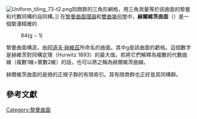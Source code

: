 {{expand|time=2014-05-28T09:47:17+00:00}}
{{expert|time=2014-05-28T09:47:17+00:00}}
{{noteTA
|T = zh:赫爾維茨曲面;zh-cn:胡尔维茨曲面;zh-hant:赫維茲曲面;
|1 = zh:赫爾維茨;zh-hans:胡尔维茨;zh-hant:赫維茲;
}}
[[File:Uniform_tiling_73-t2.png|thumb]]同商群的三角形網格，用三角測量等於該曲面的黎曼和代數同構的自同構。]]
在[[黎曼曲面|黎曼曲面理論]]和[[雙曲幾何學|雙曲幾何學]]中，'''赫爾維茨曲面'''（{{Lang-en|Hurwitz surface}}）是一個緊湊精確的
:84(g − 1)
黎曼曲面構造，由[[阿道夫·赫維茲|阿道夫·赫維茲]]所命名的曲面。其中g是該曲面的虧格。這個數字是赫維茨對同構定理（Hurwitz 1893）的最大值。若將它們解釋為複數的代數曲線（複數1維=實數2維）的話，也可以將之稱為赫爾維茨曲線。

赫爾維茨曲面的{{link-en|富克斯群|Fuchsian group}}是{{link-en|(2,3,7)三角群|(2,3,7) triangle group|普通（2,3,7）三角群}}撓的正規子群的有限索引。其有限商群也正好是其同構群。

== 參考文獻 ==
{{reflist|list=
*Elkies, N.: Shimura curve computations.  ''Algorithmic number theory'' (Portland, OR, 1998), 1–47, Lecture Notes in Computer Science, 1423, Springer, Berlin, 1998.  See {{arxiv|math.NT/0005160}}

*{{cite journal|last = Hurwitz|first = A.|title = Über algebraische Gebilde mit Eindeutigen Transformationen in sich|journal = [[Mathematische_Annalen|Mathematische Annalen]]|volume = 41|year = 1893|pages = 403–442|doi = 10.1007/BF01443420|ref = harv|issue = 3}}

* [[Mikhail_Katz|Katz, M.]]; Schaps, M.; Vishne, U.: Logarithmic growth of [[systolic_geometry|systole]] of arithmetic Riemann surfaces along congruence subgroups.  J. Differential Geom. 76 (2007), no. 3, 399-422.  Available at {{arxiv|math.DG/0505007}}

* {{Cite journal | journal = [http://www.heldermann.de/BAG/bagcon.htm Beiträge zur Algebra und Geometrie] (Contributions to Algebra and Geometry) | volume = [http://www.heldermann.de/BAG/bag44.htm 44] | year = 2003 | pages = 413–430 | title = The Riemann Surface of a Uniform Dessin | url = http://www.emis.de/journals/BAG/vol.44/no.2/9.html | first1 = David | last1 = Singerman | first2 = Robert I. | last2 = Syddall | postscript = , [http://www.emis.de/journals/BAG/vol.44/no.2/b44h2sin.pdf PDF] | issue = [http://www.heldermann.de/BAG/bag44.htm#bag442 2] | ref = harv | access-date = 2014-05-28 | archive-date = 2020-07-05 | archive-url = https://web.archive.org/web/20200705220117/https://www.emis.de/journals/BAG/vol.44/no.2/9.html | dead-url = no }}
}}

[[Category:黎曼曲面|Category:黎曼曲面]]